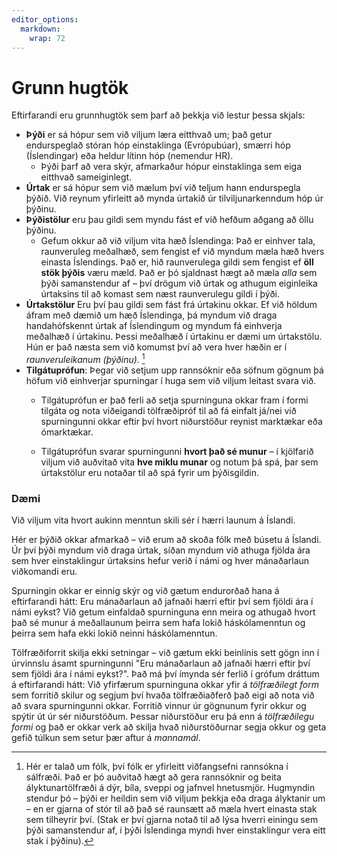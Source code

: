 ```yaml
---
editor_options: 
  markdown: 
    wrap: 72
---
```


# Grunn hugtök

Eftirfarandi eru grunnhugtök sem þarf að þekkja við lestur þessa skjals:

-   **Þýði** er sá hópur sem við viljum læra eitthvað um; það getur
    endurspeglað stóran hóp einstaklinga (Evrópubúar), smærri hóp
    (Íslendingar) eða heldur lítinn hóp (nemendur HR).
    -   Þýði þarf að vera skýr, afmarkaður hópur einstaklinga sem eiga
        eitthvað sameiginlegt.
-   **Úrtak** er sá hópur sem við mælum því við teljum hann endurspegla
    þýðið. Við reynum yfirleitt að mynda úrtakið úr tilviljunarkenndum
    hóp úr þýðinu.
-   **Þýðistölur** eru þau gildi sem myndu fást ef við hefðum aðgang að
    öllu þýðinu.
    -   Gefum okkur að við viljum vita hæð Íslendinga: Það er einhver
        tala, raunveruleg meðalhæð, sem fengist ef við myndum mæla hæð
        hvers einasta Íslendings. Það er, hið raunverulega gildi sem
        fengist ef **öll stök þýðis** væru mæld. Það er þó sjaldnast
        hægt að mæla *alla* sem þýði samanstendur af -- því drögum við
        úrtak og athugum eiginleika úrtaksins til að komast sem næst
        raunverulegu gildi í þýði.
-   **Úrtakstölur** Eru því þau gildi sem fást frá úrtakinu okkar. Ef
    við höldum áfram með dæmið um hæð Íslendinga, þá myndum við draga
    handahófskennt úrtak af Íslendingum og myndum fá einhverja meðalhæð
    í úrtakinu. Þessi meðalhæð í úrtakinu er dæmi um úrtakstölu. Hún er
    það næsta sem við komumst því að vera hver hæðin er í
    *raunveruleikanum (þýðinu)*. [^01-intro-1]
-   **Tilgátuprófun**: Þegar við setjum upp rannsóknir eða söfnum gögnum
    þá höfum við einhverjar spurningar í huga sem við viljum leitast
    svara við.
    -   Tilgátuprófun er það ferli að setja spurninguna okkar fram í
        formi tilgáta og nota viðeigandi tölfræðipróf til að fá einfalt
        já/nei við spurningunni okkar eftir því hvort niðurstöður
        reynist marktækar eða ómarktækar.

    -   Tilgátuprófun svarar spurningunni **hvort það sé munur** -- í
        kjölfarið viljum við auðvitað vita **hve miklu munar** og notum
        þá spá, þar sem úrtakstölur eru notaðar til að spá fyrir um
        þýðisgildin.

[^01-intro-1]: Hér er talað um fólk, því fólk er yfirleitt viðfangsefni
    rannsókna í sálfræði. Það er þó auðvitað hægt að gera rannsóknir og
    beita ályktunartölfræði á dýr, bíla, sveppi og jafnvel hnetusmjör.
    Hugmyndin stendur þó -- þýði er heildin sem við viljum þekkja eða
    draga ályktanir um -- en er gjarna of stór til að það sé raunsætt að
    mæla hvert einasta stak sem tilheyrir því. (Stak er því gjarna notað
    til að lýsa hverri einingu sem þýði samanstendur af, í þýði
    Íslendinga myndi hver einstaklingur vera eitt stak í þýðinu).

### Dæmi {.unnumbered}

Við viljum vita hvort aukinn menntun skili sér í hærri launum á Íslandi.

Hér er þýðið okkar afmarkað -- við erum að skoða fólk með búsetu á
Íslandi. Úr því þýði myndum við draga úrtak, síðan myndum við athuga
fjölda ára sem hver einstaklingur úrtaksins hefur verið í námi og hver
mánaðarlaun viðkomandi eru.

Spurningin okkar er einnig skýr og við gætum endurorðað hana á
eftirfarandi hátt: Eru mánaðarlaun að jafnaði hærri eftir því sem fjöldi
ára í námi eykst? Við getum einfaldað spurninguna enn meira og athugað
hvort það sé munur á meðallaunum þeirra sem hafa lokið háskólamenntun og
þeirra sem hafa ekki lokið neinni háskólamenntun.

Tölfræðiforrit skilja ekki setningar -- við gætum ekki beinlínis sett
gögn inn í úrvinnslu ásamt spurningunni \"Eru mánaðarlaun að jafnaði
hærri eftir því sem fjöldi ára í námi eykst?\". Það má því ímynda sér
ferlið í grófum dráttum á eftirfarandi hátt: Við yfirfærum spurninguna
okkar yfir á *tölfræðilegt form* sem forritið skilur og segjum því hvaða
tölfræðiaðferð það eigi að nota við að svara spurningunni okkar.
Forritið vinnur úr gögnunum fyrir okkur og spýtir út úr sér niðurstöðum.
Þessar niðurstöður eru þá enn á *tölfræðilegu formi* og það er okkar
verk að skilja hvað niðurstöðurnar segja okkur og geta gefið túlkun sem
setur þær aftur á *mannamál*.
